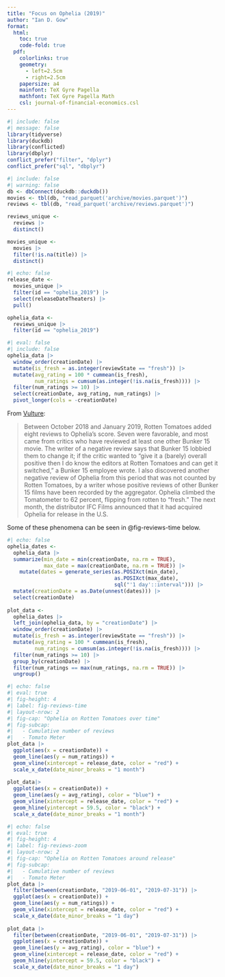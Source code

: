 ```yaml
---
title: "Focus on Ophelia (2019)"
author: "Ian D. Gow"
format: 
  html:
    toc: true
    code-fold: true
  pdf:
    colorlinks: true
    geometry:
      - left=2.5cm
      - right=2.5cm
    papersize: a4
    mainfont: TeX Gyre Pagella
    mathfont: TeX Gyre Pagella Math
    csl: journal-of-financial-economics.csl
---
```


```r
#| include: false
#| message: false
library(tidyverse)
library(duckdb)
library(conflicted)
library(dbplyr)
conflict_prefer("filter", "dplyr")
conflict_prefer("sql", "dbplyr")
```

```r
#| include: false
#| warning: false
db <- dbConnect(duckdb::duckdb())
movies <- tbl(db, "read_parquet('archive/movies.parquet')")
reviews <- tbl(db, "read_parquet('archive/reviews.parquet')")

reviews_unique <-
  reviews |> 
  distinct() 

movies_unique <-
  movies |> 
  filter(!is.na(title)) |> 
  distinct() 
```

```r
#| echo: false
release_date <- 
  movies_unique |>
  filter(id == "ophelia_2019") |>
  select(releaseDateTheaters) |>
  pull()

ophelia_data <- 
  reviews_unique |> 
  filter(id == "ophelia_2019")
```

```r
#| eval: false
#| include: false
ophelia_data |> 
  window_order(creationDate) |> 
  mutate(is_fresh = as.integer(reviewState == "fresh")) |> 
  mutate(avg_rating = 100 * cummean(is_fresh), 
         num_ratings = cumsum(as.integer(!is.na(is_fresh)))) |> 
  filter(num_ratings >= 10) |>
  select(creationDate, avg_rating, num_ratings) |>
  pivot_longer(cols = -creationDate)
```

From [Vulture](https://www.vulture.com/article/rotten-tomatoes-movie-rating.html):

> Between October 2018 and January 2019, Rotten Tomatoes added eight reviews to Ophelia's score.
> Seven were favorable, and most came from critics who have reviewed at least one other Bunker 15 movie.
> The writer of a negative review says that Bunker 15 lobbied them to change it; if the critic wanted to "give it a (barely) overall positive then I do know the editors at Rotten Tomatoes and can get it switched," a Bunker 15 employee wrote.
> I also discovered another negative review of Ophelia from this period that was not counted by Rotten Tomatoes, by a writer whose positive reviews of other Bunker 15 films have been recorded by the aggregator.
> Ophelia climbed the Tomatometer to 62 percent, flipping from rotten to "fresh." The next month, the distributor IFC Films announced that it had acquired Ophelia for release in the U.S.

Some of these phenomena can be seen in @fig-reviews-time below.

```r
#| echo: false
ophelia_dates <-
  ophelia_data |> 
  summarize(min_date = min(creationDate, na.rm = TRUE),
            max_date = max(creationDate, na.rm = TRUE)) |>
    mutate(dates = generate_series(as.POSIXct(min_date), 
                                   as.POSIXct(max_date), 
                                   sql("'1 day'::interval"))) |>
  mutate(creationDate = as.Date(unnest(dates))) |>
  select(creationDate)
  
plot_data <-
  ophelia_dates |>
  left_join(ophelia_data, by = "creationDate") |> 
  window_order(creationDate) |> 
  mutate(is_fresh = as.integer(reviewState == "fresh")) |> 
  mutate(avg_rating = 100 * cummean(is_fresh), 
         num_ratings = cumsum(as.integer(!is.na(is_fresh)))) |> 
  filter(num_ratings >= 10) |>
  group_by(creationDate) |>
  filter(num_ratings == max(num_ratings, na.rm = TRUE)) |>
  ungroup() 
```

```r
#| echo: false
#| eval: true 
#| fig-height: 4
#| label: fig-reviews-time
#| layout-nrow: 2
#| fig-cap: "Ophelia on Rotten Tomatoes over time"
#| fig-subcap: 
#|   - Cumulative number of reviews
#|   - Tomato Meter
plot_data |> 
  ggplot(aes(x = creationDate)) + 
  geom_line(aes(y = num_ratings)) +
  geom_vline(xintercept = release_date, color = "red") +
  scale_x_date(date_minor_breaks = "1 month")
 
plot_data|> 
  ggplot(aes(x = creationDate)) + 
  geom_line(aes(y = avg_rating), color = "blue") +
  geom_vline(xintercept = release_date, color = "red") +
  geom_hline(yintercept = 59.5, color = "black") +
  scale_x_date(date_minor_breaks = "1 month")
```

```r
#| echo: false
#| eval: true 
#| fig-height: 4
#| label: fig-reviews-zoom
#| layout-nrow: 2
#| fig-cap: "Ophelia on Rotten Tomatoes around release"
#| fig-subcap: 
#|   - Cumulative number of reviews
#|   - Tomato Meter
plot_data |> 
  filter(between(creationDate, "2019-06-01", "2019-07-31")) |>
  ggplot(aes(x = creationDate)) + 
  geom_line(aes(y = num_ratings)) +
  geom_vline(xintercept = release_date, color = "red") +
  scale_x_date(date_minor_breaks = "1 day")
 
plot_data |> 
  filter(between(creationDate, "2019-06-01", "2019-07-31")) |>
  ggplot(aes(x = creationDate)) + 
  geom_line(aes(y = avg_rating), color = "blue") +
  geom_vline(xintercept = release_date, color = "red") +
  geom_hline(yintercept = 59.5, color = "black") +
  scale_x_date(date_minor_breaks = "1 day")
```

